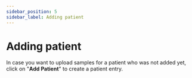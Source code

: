 ```yaml
---
sidebar_position: 5
sidebar_label: Adding patient
---
```


# Adding patient


<PatientInfo />

In case you want to upload samples for a patient who was not added
yet, click on "**Add Patient**" to create a patient entry.


<PatientPage />
